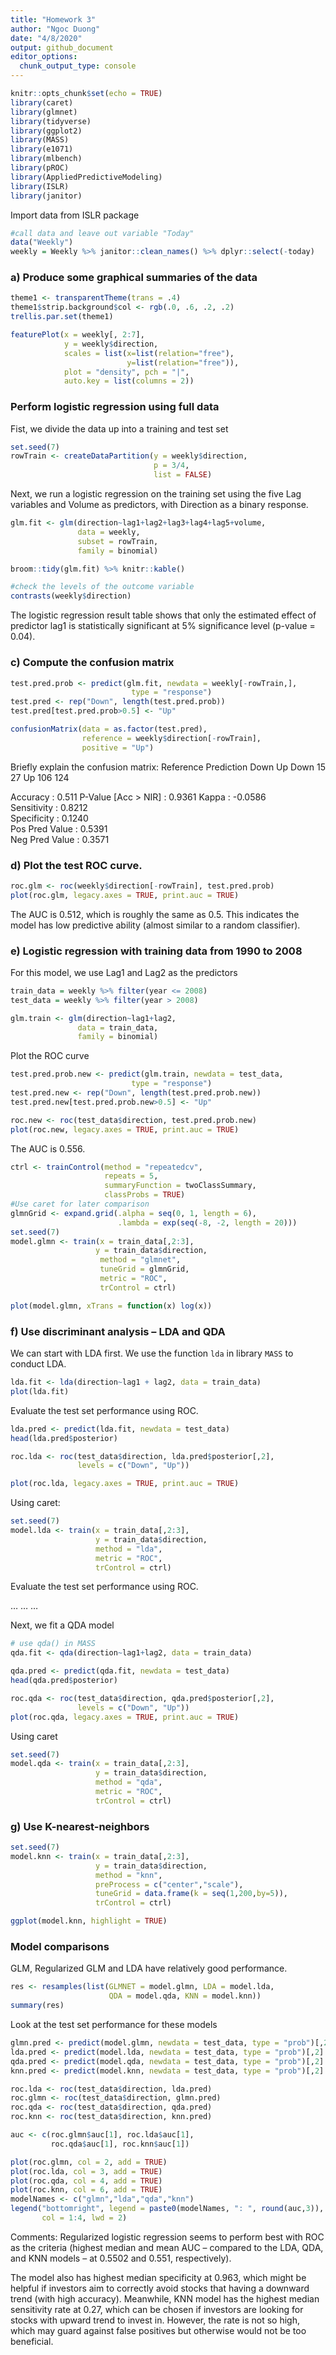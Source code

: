 ```yaml
---
title: "Homework 3"
author: "Ngoc Duong"
date: "4/8/2020"
output: github_document
editor_options: 
  chunk_output_type: console
---
```


```r
knitr::opts_chunk$set(echo = TRUE)
library(caret)
library(glmnet)
library(tidyverse)
library(ggplot2)
library(MASS)
library(e1071)
library(mlbench)
library(pROC)
library(AppliedPredictiveModeling)
library(ISLR)
library(janitor)
```

Import data from ISLR package
```r
#call data and leave out variable "Today"
data("Weekly") 
weekly = Weekly %>% janitor::clean_names() %>% dplyr::select(-today) 
```


### a) Produce some graphical summaries of the data
```r
theme1 <- transparentTheme(trans = .4)
theme1$strip.background$col <- rgb(.0, .6, .2, .2) 
trellis.par.set(theme1)

featurePlot(x = weekly[, 2:7], 
            y = weekly$direction,
            scales = list(x=list(relation="free"), 
                          y=list(relation="free")),
            plot = "density", pch = "|", 
            auto.key = list(columns = 2))
```

### Perform logistic regression using full data 

Fist, we divide the data up into a training and test set
```r
set.seed(7)
rowTrain <- createDataPartition(y = weekly$direction,
                                p = 3/4,
                                list = FALSE)
```

Next, we run a logistic regression on the training set using the five Lag variables and Volume as predictors, with Direction as a binary response.

```r
glm.fit <- glm(direction~lag1+lag2+lag3+lag4+lag5+volume, 
               data = weekly, 
               subset = rowTrain, 
               family = binomial)

broom::tidy(glm.fit) %>% knitr::kable()

#check the levels of the outcome variable
contrasts(weekly$direction)
```

The logistic regression result table shows that only the estimated effect of predictor lag1 is statistically significant at 5% significance level (p-value = 0.04).

### c) Compute the confusion matrix

```r
test.pred.prob <- predict(glm.fit, newdata = weekly[-rowTrain,],
                           type = "response")
test.pred <- rep("Down", length(test.pred.prob))
test.pred[test.pred.prob>0.5] <- "Up"

confusionMatrix(data = as.factor(test.pred),
                reference = weekly$direction[-rowTrain],
                positive = "Up")
```

Briefly explain the confusion matrix:
  Reference
Prediction Down  Up
      Down   15  27
      Up    106 124
      
Accuracy : 0.511
P-Value [Acc > NIR] : 0.9361
Kappa : -0.0586    
Sensitivity : 0.8212          
Specificity : 0.1240          
Pos Pred Value : 0.5391          
Neg Pred Value : 0.3571
      
### d) Plot the test ROC curve. 
```r
roc.glm <- roc(weekly$direction[-rowTrain], test.pred.prob)
plot(roc.glm, legacy.axes = TRUE, print.auc = TRUE)
```

The AUC is 0.512, which is roughly the same as 0.5. This indicates the model has low predictive ability (almost similar to a random classifier).

### e) Logistic regression with training data from 1990 to 2008

For this model, we use Lag1 and Lag2 as the predictors 

```r
train_data = weekly %>% filter(year <= 2008)
test_data = weekly %>% filter(year > 2008)

glm.train <- glm(direction~lag1+lag2, 
               data = train_data, 
               family = binomial)
```

Plot the ROC curve

```r
test.pred.prob.new <- predict(glm.train, newdata = test_data,
                           type = "response")
test.pred.new <- rep("Down", length(test.pred.prob.new))
test.pred.new[test.pred.prob.new>0.5] <- "Up"

roc.new <- roc(test_data$direction, test.pred.prob.new)
plot(roc.new, legacy.axes = TRUE, print.auc = TRUE)
```

The AUC is 0.556.


```r
ctrl <- trainControl(method = "repeatedcv",
                     repeats = 5,
                     summaryFunction = twoClassSummary,
                     classProbs = TRUE)
#Use caret for later comparison
glmnGrid <- expand.grid(.alpha = seq(0, 1, length = 6),
                        .lambda = exp(seq(-8, -2, length = 20)))
set.seed(7)
model.glmn <- train(x = train_data[,2:3],
                   y = train_data$direction,
                    method = "glmnet",
                    tuneGrid = glmnGrid,
                    metric = "ROC",
                    trControl = ctrl)

plot(model.glmn, xTrans = function(x) log(x))
```


### f) Use discriminant analysis -- LDA and QDA

We can start with LDA first. We use the function `lda` in library `MASS` to conduct LDA.

```r
lda.fit <- lda(direction~lag1 + lag2, data = train_data)
plot(lda.fit)
```

Evaluate the test set performance using ROC.
```r
lda.pred <- predict(lda.fit, newdata = test_data)
head(lda.pred$posterior)

roc.lda <- roc(test_data$direction, lda.pred$posterior[,2], 
               levels = c("Down", "Up"))

plot(roc.lda, legacy.axes = TRUE, print.auc = TRUE)
```

Using caret:
```r
set.seed(7)
model.lda <- train(x = train_data[,2:3],
                   y = train_data$direction,
                   method = "lda",
                   metric = "ROC",
                   trControl = ctrl)
```

Evaluate the test set performance using ROC.

...
...
...

Next, we fit a QDA model

```r
# use qda() in MASS
qda.fit <- qda(direction~lag1+lag2, data = train_data)

qda.pred <- predict(qda.fit, newdata = test_data)
head(qda.pred$posterior)

roc.qda <- roc(test_data$direction, qda.pred$posterior[,2], 
               levels = c("Down", "Up"))
plot(roc.qda, legacy.axes = TRUE, print.auc = TRUE)
```

Using caret
```r
set.seed(7)
model.qda <- train(x = train_data[,2:3],
                   y = train_data$direction,
                   method = "qda",
                   metric = "ROC",
                   trControl = ctrl)
```

### g) Use K-nearest-neighbors

```r
set.seed(7)
model.knn <- train(x = train_data[,2:3],
                   y = train_data$direction,
                   method = "knn",
                   preProcess = c("center","scale"),
                   tuneGrid = data.frame(k = seq(1,200,by=5)),
                   trControl = ctrl)

ggplot(model.knn, highlight = TRUE)
```

### Model comparisons

GLM, Regularized GLM and LDA have relatively good performance.
```r
res <- resamples(list(GLMNET = model.glmn, LDA = model.lda, 
                      QDA = model.qda, KNN = model.knn))
summary(res)
```


Look at the test set performance for these models

```r
glmn.pred <- predict(model.glmn, newdata = test_data, type = "prob")[,2]
lda.pred <- predict(model.lda, newdata = test_data, type = "prob")[,2]
qda.pred <- predict(model.qda, newdata = test_data, type = "prob")[,2]
knn.pred <- predict(model.knn, newdata = test_data, type = "prob")[,2]

roc.lda <- roc(test_data$direction, lda.pred)
roc.glmn <- roc(test_data$direction, glmn.pred)
roc.qda <- roc(test_data$direction, qda.pred)
roc.knn <- roc(test_data$direction, knn.pred)

auc <- c(roc.glmn$auc[1], roc.lda$auc[1],
         roc.qda$auc[1], roc.knn$auc[1])

plot(roc.glmn, col = 2, add = TRUE)
plot(roc.lda, col = 3, add = TRUE)
plot(roc.qda, col = 4, add = TRUE)
plot(roc.knn, col = 6, add = TRUE)
modelNames <- c("glmn","lda","qda","knn")
legend("bottomright", legend = paste0(modelNames, ": ", round(auc,3)),
       col = 1:4, lwd = 2)
```


Comments: Regularized logistic regression seems to perform best with ROC as the criteria (highest median and mean AUC -- compared to the LDA, QDA, and KNN models -- at 0.5502 and 0.551, respectively). 

The model also has highest median specificity at 0.963, which might be helpful if investors aim to correctly avoid stocks that having a downward trend (with high accuracy). Meanwhile, KNN model has the highest median sensitivity rate at 0.27, which can be chosen if investors are looking for stocks with upward trend to invest in. However, the rate is not so high, which may guard against false positives but otherwise would not be too beneficial. 


